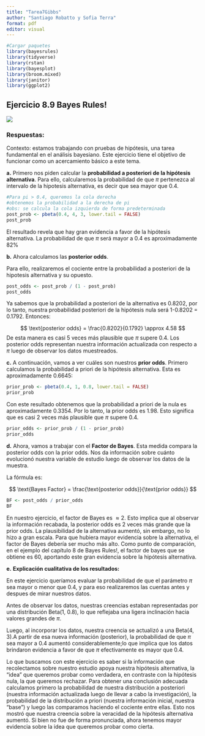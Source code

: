 ```yaml
---
title: "Tarea7Gibbs"
author: "Santiago Robatto y Sofia Terra"
format: pdf
editor: visual
---
```


```r
#Cargar paquetes
library(bayesrules)
library(tidyverse)
library(rstan)
library(bayesplot)
library(broom.mixed)
library(janitor)
library(ggplot2)
```

## Ejercicio 8.9 Bayes Rules!

![](8.9letra.png){fig-align="center"}

### Respuestas:

Contexto: estamos trabajando con pruebas de hipótesis, una tarea fundamental en el análisis bayesiano. Este ejercicio tiene el objetivo de funcionar como un acercamiento básico a este tema.

**a.** Primero nos piden calcular la **probabilidad a posteriori de la hipótesis alternativa**.
Para ello, calcularemos la probabilidad de que $\pi$ pertenezca al intervalo de la hipotesis alternativa, es decir que sea mayor que 0.4.

```r
#Para pi > 0.4, queremos la cola derecha
#obtenemos la probabilidad a la derecha de pi
#obs: se calcula la cola izquierda de forma predeterminada
post_prob <- pbeta(0.4, 4, 3, lower.tail = FALSE)
post_prob
```

El resultado revela que hay gran evidencia a favor de la hipótesis alternativa. La  probabilidad de que $\pi$ será mayor a 0.4 es aproximadamente 82% 

**b.** Ahora calculamos las **posterior odds**.

Para ello, realizaremos el cociente entre la probabilidad a posteriori de la hipotesis alternativa  y su opuesto. 

```r
post_odds <- post_prob / (1 - post_prob)
post_odds
```

Ya sabemos que la probabilidad a posteriori de la alternativa es 0.8202, por lo tanto, nuestra probabilidad posteriori de la hipótesis nula será 1-0.8202 = 0.1792. Entonces: 

$$
\text{posterior odds} = \frac{0.8202}{0.1792} \approx 4.58
$$ 
De esta manera es casi 5 veces más plausible que $\pi$ supere 0.4. Los posterior odds representan nuestra información actualizada con respecto a $\pi$ luego de observar los datos muestreados.

**c.** A continuación, vamos a ver cuáles son nuestros **prior odds**. Primero calculamos la probabilidad a priori de la hipótesis alternativa. Esta es aproximadamente 0.6645:

```r
prior_prob <- pbeta(0.4, 1, 0.8, lower.tail = FALSE)
prior_prob
```

Con este resultado obtenemos que la probabilidad a priori de la nula es aproximadamente 0.3354. Por lo tanto, la prior odds es 1.98. Esto significa que es casi 2 veces más plausible que $\pi$ supere 0.4.

```r
prior_odds <- prior_prob / (1 - prior_prob)
prior_odds
```

**d.** Ahora, vamos a trabajar con el **Factor de Bayes**. Esta medida compara la posterior odds con la prior odds. Nos da información sobre cuánto evolucionó nuestra variable de estudio luego de observar los datos de la muestra.

La fórmula es:

$$
\text{Bayes Factor} = \frac{\text{posterior odds}}{\text{prior odds}} 
$$

```r
BF <- post_odds / prior_odds
BF
```

En nuestro ejercicio, el factor de Bayes es $\approx 2$. Esto implica que al observar la información recabada, la posterior odds es 2 veces más grande que la prior odds. La plausibilidad de la alternativa aumentó, sin embargo, no lo hizo a gran escala. Para que hubiera mayor evidencia sobre la alternativa, el factor de Bayes debería ser mucho más alto. Como punto de comparación, en el ejemplo del capítulo 8 de Bayes Rules!, el factor de bayes que se obtiene es 60, aportando este gran evidencia sobre la hipótesis alternativa.

**e.** **Explicación cualitativa de los resultados:**

En este ejercicio queríamos evaluar la probabilidad de que el parámetro $\pi$ sea mayor o menor que 0.4, y para eso realizaremos las cuentas antes y despues de mirar nuestros datos. 

Antes de observar los datos, nuestras creencias estaban representadas por una distribución Beta(1, 0.8), lo que reflejaba una ligera inclinación hacia valores grandes de $\pi$. 

Luego, al incorporar los datos, nuestra creencia se actualizó a una Beta(4, 3).A partir de esa nueva información (posterior), la probabilidad de que $\pi$ sea mayor a 0.4 aumentó considerablemente;lo que implica que los datos brindaron evidencia a favor de que $\pi$ efectivamente es mayor que 0.4.

Lo que buscamos con este ejercicio es saber si la información que recolectamos sobre nuestro estudio apoya nuestra hipótesis alternativa, la "idea" que queremos probar como verdadera, en contraste con la hipótesis nula, la que queremos rechazar. Para obtener una conclusión adecuada calculamos primero la probabilidad de nuestra distribución a posteriori (nuestra información actualizada luego de llevar a cabo la investigación), la probabilidad de la distribución a priori (nuestra información inicial, nuestra "base") y luego las comparamos haciendo el cociente entre ellas. Esto nos mostró que nuestra creencia sobre la veracidad de la hipótesis alternativa aumentó. Si bien no fue de forma pronunciada, ahora tenemos mayor evidencia sobre la idea que queremos probar como cierta.
